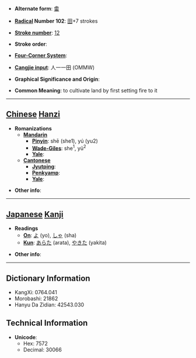 * '''Alternate form''': [[畬]]

* '''[[Wiktionary:Chinese radical index| Radical]] Number 102''': [[Wiktionary:Chinese radical index 田|田]]+7 strokes

* '''[[Wiktionary:Chinese total strokes index|Stroke number]]''': [[Wiktionary:Chinese total strokes index 12|12]]

* '''Stroke order''': 

* '''[[Wiktionary:Chinese four corner index|Four-Corner System]]''': 

* '''[[Wiktionary:Chinese Cangjie index|Cangjie input]]''': 人一一田 (OMMW)

* '''Graphical Significance and Origin''': 

* '''Common Meaning''': to cultivate land by first setting fire to it

----

== [[Chinese]] [[Hanzi]] ==

* '''Romanizations'''
** '''[[Mandarin]]'''
*** '''[[Pinyin]]''': shē (she1), yú (yu2)
*** '''[[Wade-Giles]]''': she<sup>1</sup>, yü<sup>2</sup>
*** '''[[Yale]]''': 
** '''[[Cantonese]]'''
*** '''[[Jyutping]]''':
*** '''[[Penkyamp]]''': 
*** '''[[Yale]]''': 

* '''Other info''': 

----

== [[Japanese]] [[Kanji]] ==

* '''Readings'''
** '''[[On]]''': [[よ]] (yo), [[しゃ]] (sha)
** '''[[Kun]]''': [[あらた]] (arata), [[やきた]] (yakita)

* '''Other info''':  

----

== Dictionary Information ==

* KangXi: 0764.041
* Morobashi: 21862
* Hanyu Da Zidian: 42543.030

== Technical Information ==

* '''Unicode''':
** Hex: 7572
** Decimal: 30066